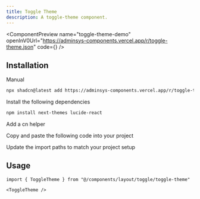 ```yaml
---
title: Toggle Theme
description: A toggle-theme component.
---
```


<ComponentPreview
  name="toggle-theme-demo"
  openInV0Url="https://adminsys-components.vercel.app/r/toggle-theme.json"
  code={<ComponentSource
  name="toggle-theme"
/>}
/>

## Installation

<Tabs className="gap-0" defaultValue="cli">

<TabsList>
  <TabsTriggerShadcnCLI />
  <TabsTrigger className="cursor-pointer" value="manual">Manual</TabsTrigger>
</TabsList>

<TabsContent value="cli" className="[&>figure]:mb-0">

```bash
npx shadcn@latest add https://adminsys-components.vercel.app/r/toggle-theme.json
```

</TabsContent>

<TabsContent value="manual">

<Steps>

<Step>Install the following dependencies</Step>

```bash
npm install next-themes lucide-react
```

<Step>Add a cn helper</Step>

<ComponentSource src="src/lib/utils.ts" />

<Step>Copy and paste the following code into your project</Step>

<ComponentSource
  name="toggle-theme"
/>

<Step>Update the import paths to match your project setup</Step>

</Steps>

</TabsContent>

</Tabs>

## Usage

```tsx
import { ToggleTheme } from "@/components/layout/toggle/toggle-theme"
```

```tsx
<ToggleTheme />
```
